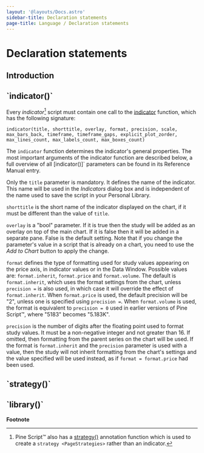 ```yaml
---
layout: '@layouts/Docs.astro'
sidebar-title: Declaration statements
page-title: Language / Declaration statements
---
```


# Declaration statements 


## Introduction

## \`indicator()\`

Every *indicator*[^1] script must contain one call to the
[indicator](https://www.tradingview.com/pine-script-reference/v5/#fun_indicator)
function, which has the following signature:

``` text
indicator(title, shorttitle, overlay, format, precision, scale, max_bars_back, timeframe, timeframe_gaps, explicit_plot_zorder, max_lines_count, max_labels_count, max_boxes_count)
```

The `indicator` function determines the indicator\'s general properties.
The most important arguments of the indicator function are described
below, a full overview of all [indicator()]\` parameters can
be found in its Reference Manual entry.

Only the `title` parameter is mandatory. It defines the name of the
indicator. This name will be used in the *Indicators* dialog box and is
independent of the name used to save the script in your Personal
Library.

`shorttitle` is the short name of the indicator displayed on the chart,
if it must be different than the value of `title`.

`overlay` is a \"bool\" parameter. If it is true then the study will be
added as an overlay on top of the main chart. If it is false then it
will be added in a separate pane. False is the default setting. Note
that if you change the parameter\'s value in a script that is already on
a chart, you need to use the *Add to Chart* button to apply the change.

`format` defines the type of formatting used for study values appearing
on the price axis, in indicator values or in the Data Window. Possible
values are: `format.inherit`, `format.price` and `format.volume`. The
default is `format.inherit`, which uses the format settings from the
chart, unless `precision =` is also used, in which case it will override
the effect of `format.inherit`. When `format.price` is used, the default
precision will be \"2\", unless one is specified using `precision =`.
When `format.volume` is used, the format is equivalent to
`precision = 0` used in earlier versions of Pine Script™, where \"5183\"
becomes \"5.183K\".

`precision` is the number of digits after the floating point used to
format study values. It must be a non-negative integer and not greater
than 16. If omitted, then formatting from the parent series on the chart
will be used. If the format is `format.inherit` and the `precision`
parameter is used with a value, then the study will not inherit
formatting from the chart\'s settings and the value specified will be
used instead, as if `format = format.price` had been used.

## \`strategy()\`

## \`library()\`

**Footnote**



[^1]: Pine Script™ also has a
    [strategy()](https://www.tradingview.com/pine-script-reference/v5/#fun_strategy)
    annotation function which is used to create a
    `strategy <PageStrategies>` rather
    than an indicator.
